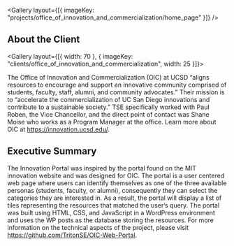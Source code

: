 
<Gallery layout={[{ imageKey: "projects/office_of_innovation_and_commercialization/home_page" }]} />

## About the Client

<Gallery layout={[{ width: 70 }, { imageKey: "clients/office_of_innovation_and_commercialization", width: 25 }]}>

The Office of Innovation and Commercialization (OIC) at UCSD “aligns resources to encourage and support an innovative community comprised of students, faculty, staff, alumni, and community advocates.” Their mission is to “accelerate the commercialization of UC San Diego innovations and contribute to a sustainable society.” TSE specifically worked with Paul Roben, the Vice Chancellor, and the direct point of contact was Shane Moise who works as a Program Manager at the office. Learn more about OIC at https://innovation.ucsd.edu/.

</Gallery>

## Executive Summary

The Innovation Portal was inspired by the portal found on the MIT innovation website and was designed for OIC. The portal is a user centered web page where users can identify themselves as one of the three available personas (students, faculty, or alumni), consequently they can select the categories they are interested in. As a result, the portal will display a list of tiles representing the resources that matched the user’s query. The portal was built using HTML, CSS, and JavaScript in a WordPress environment and uses the WP posts as the database storing the resources. For more information on the technical aspects of the project, please visit https://github.com/TritonSE/OIC-Web-Portal.
